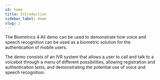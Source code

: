 ```yaml
---
id: home
title: Introduction
sidebar_label: Home
slug: /
---
```


The Biometrics 4 All demo can be used to demonstrate how voice and speech
recognition can be used as a biometric solution for the authentication of mobile
users.

The demo consists of an IVR system that allows a user to call and talk to a
voicebot through a menu of different possibilities, allowing registration and
authentication tests, and demonstrating the potential use of voice and speech
recognition.
